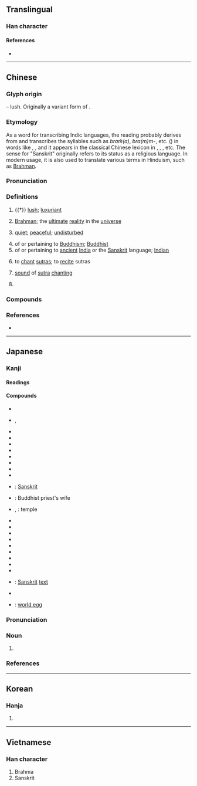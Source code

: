 {{character info}}
==Translingual==

===Han character===
{{Han char|rn=75|rad=木|as=07|sn=11|four=44217|canj=DDHNI|ids=⿱林凡}}

====References====
* {{Han ref|kx=0531.090|dkj=14888|dj=0919.100|hdz=21210.050|uh=68B5|ud=26805|bh=B1EB|bd=45547}}

----

==Chinese==
{{zh-forms}}
{{zh-wp}}

===Glyph origin===
{{Han etym}}
{{Han compound|林|凡|ls=psc|c1=s|c2=p|t1=forest}} – lush. Originally a variant form of {{och-l|芃}}.

===Etymology===
As a word for transcribing Indic languages, the reading {{ltc-l|梵|id=2}} probably derives from {{der|zh|pgd|-}} and transcribes the syllables such as ''bram̄(a)'', ''bra(m)m-'', etc. ({{zh-ref|Bailey, 1946}}) in words like {{m|pgd|𐨦𐨿𐨪𐨨𐨸|tr=bram̄a|t={{w|Brahmā (Buddhism)|Brahma}}}}, {{m|pgd|𐨦𐨿𐨪𐨨𐨞|t=a [[brahmin]]}}, and it appears in the classical Chinese lexicon in {{zh-m|*梵天|gloss=Brahma, name of a deity}}, {{zh-m|*梵志|gloss=a person dedicated to religion}}, {{zh-m|*梵行|gloss=good, pure conduct}}, etc. The sense for "Sanskrit" originally refers to its status as a religious language. In modern usage, it is also used to translate various terms in Hinduism, such as [[Brahman]].

===Pronunciation===
{{zh-pron
|m=梵
|c=faan4,faan6
|c-t=fan3
|h=pfs=fam;gd=fam2
|md=huáng
|mn=hoān
|mn-t=huam6/huang6
|w=3ve
|x=fan4
|mc=y
|oc=n,2+1
|cat=a,pn,v,n
}}{{zh-attn-split}}

===Definitions===
{{zh-hanzi}}

# {{†}} [[lush]]; [[luxuriant]]
# {{lb|zh|Hinduism}} [[Brahman]]; the [[ultimate]] [[reality]] in the [[universe]] {{gloss|concept in Hinduism}}
# {{lb|zh|figurative}} [[quiet]]; [[peaceful]]; [[undisturbed]]
# of or pertaining to [[Buddhism]]; [[Buddhist]]
# of or pertaining to [[ancient]] [[India]] or the [[Sanskrit]] language; [[Indian]]
# {{lb|zh|Buddhism}} to [[chant]] [[sutra]]s; to [[recite]] sutras
# {{lb|zh|Buddhism}} [[sound]] of [[sutra]] [[chanting]]
# {{surname|zh}}

===Compounds===
{{zh-der|大梵天|梵剎|梵唄|梵啞鈴|梵天|梵學|梵宇|梵教|梵文|梵書|梵本|梵王宮|梵眾|梵筴|梵蒂岡|梵語:[[Sanskrit]]|梵譯|梵音|琳宮梵宇|薄伽梵|仙梵|作梵|午梵|四月梵|四梵|四梵天|曉梵|梵世|梵事|梵亞林|梵侶|梵俗|梵偈|梵像|梵僧|梵冊|梵冊貝葉|梵刹|梵咒|梵唱|梵土|梵坊|梵城|梵堂|梵塔|梵境|梵天王|梵夾|梵婀玲|梵嫂|梵字|梵客|梵室|梵宮|梵家|梵容|梵寂|梵居|梵屧|梵山|梵帙|梵帝|梵席|梵庋|梵心|梵志|梵我一如|梵摩天|梵方|梵服|梵林|梵梵|梵樂|梵樓|梵樹|梵殿|梵氏|梵法|梵王|梵王字|梵王宅|梵王家|梵王燈|梵界|梵皇|梵相|梵眾天|梵磬|梵神|梵秘|梵策|梵筵|梵經|梵聲|梵花|梵莢|梵行|梵行先生|梵表|梵衲|梵襟|梵言|梵誦|梵貝|梵蹟|梵輔天|梵輪|梵迹|梵道|梵部|梵釋|梵鈴|梵鐘|梵門|梵閣|梵雲|梵響|梵館|梵香|清梵|演梵|螺髻梵志|讚梵|貝梵|釋梵|鍾梵|鐘梵|高梵|魚梵|梵高|梵谷}}

===References===
* {{R:yue:Hanzi}}

----

==Japanese==

===Kanji===
{{ja-kanji|grade=|rs=木07}}

====Readings====
{{ja-readings
|goon=ぼん
|kanon=はん
}}

====Compounds====
{{der-top|Compounds}}
* {{ja-r|釈%梵|しゃく%ぼん}}
* {{ja-r|薄%伽%梵|ば%が%ぼん}}, {{ja-r|婆%伽%梵|ば%が%ぼん}}
* {{ja-r|梵%論|ぼ%ろ}}
* {{ja-r|梵%論%字|ぼ%ろん%じ}}
* {{ja-r|梵%王|ぼん%おう}}
* {{ja-r|梵%音|ぼん%おん}}
* {{ja-r|梵%我%一%如|ぼん%ご%いち%にょ}}
* {{ja-r|梵%学|ぼん%がく}}
* {{ja-r|梵%行|ぼん%ぎょう}}
* {{ja-r|梵%宮|ぼん%ぐう}}
* {{ja-r|梵%語|ぼん%ご}}: [[Sanskrit]]
* {{ja-r|梵%妻|ぼん%さい}}: Buddhist priest's wife
* {{ja-r|梵%刹|ぼん%さつ}}, {{ja-r|梵%刹|ぼん%せつ}}: temple
* {{ja-r|梵%讃|ぼん%さん}}
* {{ja-r|梵%志|ぼん%し}}
* {{ja-r|梵%字|ぼん%じ}}
* {{ja-r|梵%書|ぼん%しょ}}
* {{ja-r|梵%鐘|ぼん%しょう}}
* {{ja-r|梵%砌|ぼん%ぜい}}
* {{ja-r|梵%僧|ぼん%そう}}
* {{ja-r|梵%天|ぼん%てん}}
* {{ja-r|梵%唄|ぼん%ばい}}
* {{ja-r|梵%文|ぼん%ぶん}}: [[Sanskrit]] [[text]]
* {{ja-r|梵%網%経|ぼん%もう%きょう}}
* {{ja-r|梵%卵|ぼん%らん}}: [[world egg]]
{{der-bottom}}

{{ja-kanjitab|ぼん|yomi=o}}

===Pronunciation===
{{ja-pron|yomi=goon|ぼん|acc=1|acc_ref=DJR|acc2=0|acc2_ref=DJR}}

===Noun===
{{ja-noun|ぼん}}

# {{abbreviation of|ja|梵語}}

===References===
<references/>

----

==Korean==

===Hanja===
{{ko-hanja|hangeul=범|eumhun=|rv=beom|mr=pŏm|y=pem}}

# {{rfdef|ko|sort=木07}}

----

==Vietnamese==

===Han character===
{{vi-readings|reading=phạn, phạm|rs=木07}}

# Brahma
# Sanskrit